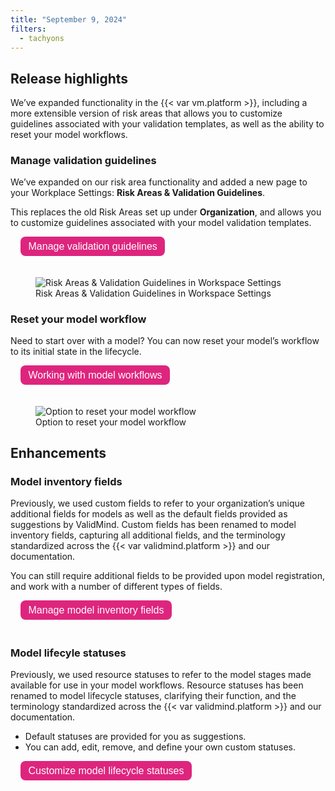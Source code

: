 ```yaml
---
title: "September 9, 2024"
filters:
  - tachyons
---
```


## Release highlights

We've expanded functionality in the {{< var vm.platform >}}, including a more extensible version of risk areas that allows you to customize guidelines associated with your validation templates, as well as the ability to reset your model workflows.


<!---
PR #906: Added new page to manage Risk Areas and guidelines
URL: https://github.com/validmind/frontend/pull/906
Labels: enhancement
--->

### Manage validation guidelines

:::: {.flex .flex-wrap .justify-around}

::: {.w-50-ns}
We've expanded on our risk area functionality and added a new page to your Workplace Settings: **Risk Areas & Validation Guidelines**.

This replaces the old Risk Areas set up under **Organization**, and allows you to customize guidelines associated with your model validation templates.

<form method="get" action="/guide/model-validation/manage-validation-guidelines.html" target="_blank">
   <button type="submit" style="color: white; background-color: #de257e; border-radius: 8px; border: none; font-size: 16px; padding: 6.25px 12.5px; margin-left: 16px; margin-bottom: 20px;">Manage validation guidelines</button>
</form>

:::

::: {.w-50-ns}

![Risk Areas & Validation Guidelines in Workspace Settings](settings-validation-guidelines.png){fig-alt="A screenshot showing the Risk Areas & Validation Guidelines in Workspace Settings" class="screenshot"}

:::

::::


<!---
PR #921: Added "Reset Workflow" on the model inventory page
URL: https://github.com/validmind/frontend/pull/921
Labels: enhancement
--->

### Reset your model workflow
:::: {.flex .flex-wrap .justify-around}

::: {.w-70-ns}

Need to start over with a model? You can now reset your model's workflow to its initial state in the lifecycle.

<form method="get" action="/guide/model-workflows/working-with-model-workflows.html#reset-your-model-workflow" target="_blank">
   <button type="submit" style="color: white; background-color: #de257e; border-radius: 8px; border: none; font-size: 16px; padding: 6.25px 12.5px; margin-left: 16px; margin-bottom: 20px;">Working with model workflows</button>
</form>

:::

::: {.w-30-ns}

![Option to reset your model workflow](reset-model-workflow.png){fig-alt="A screenshot showing the option to reset your model workflow" class="screenshot"}


:::

::::

## Enhancements

### Model inventory fields

Previously, we used custom fields to refer to your organization's unique additional fields for models as well as the default fields provided as suggestions by ValidMind. Custom fields has been renamed to model inventory fields, capturing all additional fields, and the terminology standardized across the {{< var validmind.platform >}} and our documentation.

:::: {.flex .flex-wrap .justify-around}

::: {.w-70-ns}
You can still require additional fields to be provided upon model registration, and work with a number of different types of fields.

:::

::: {.w-30-ns}

<form method="get" action="/guide/model-inventory/manage-model-inventory-fields.html" target="_blank">
   <button type="submit" style="color: white; background-color: #de257e; border-radius: 8px; border: none; font-size: 16px; padding: 6.25px 12.5px; margin-left: 16px; margin-bottom: 20px;">Manage model inventory fields</button>
</form>

:::

::::



<!---
PR #929: Renamed Statuses to Model Lifecycle Statuses
URL: https://github.com/validmind/frontend/pull/929
Labels: enhancement
--->
### Model lifecyle statuses

Previously, we used resource statuses to refer to the model stages made available for use in your model workflows. Resource statuses has been renamed to model lifecycle statuses, clarifying their function, and the terminology standardized across the {{< var validmind.platform >}} and our documentation.

:::: {.flex .flex-wrap .justify-around}

::: {.w-70-ns}
- Default statuses are provided for you as suggestions. 
- You can add, edit, remove, and define your own custom statuses.

:::

::: {.w-30-ns}

<form method="get" action="/guide/model-workflows/customize-model-lifecycle-statuses.html" target="_blank">
   <button type="submit" style="color: white; background-color: #de257e; border-radius: 8px; border: none; font-size: 16px; padding: 6.25px 12.5px; margin-left: 16px; margin-bottom: 20px;">Customize model lifecycle statuses</button>
</form>

:::

::::

<!-- REMOVED AFTER DISCUSSION WITH ROBIN -->

<!-- ## Bug fixes -->

<!---
PR #910: fix template editor showing multiorg roles
URL: https://github.com/validmind/frontend/pull/910
Labels: bug
--->

<!-- ### Multi-organizational roles display issue 

Previously, for users that belonged to multiple organizations, there was a display issue in the {{< var vm.platform >}} where your user roles from other organizations other than your actively selected organization were shown. 

Now only your roles from your actively selected organization are displayed, reducing confusion around access permissions. -->



